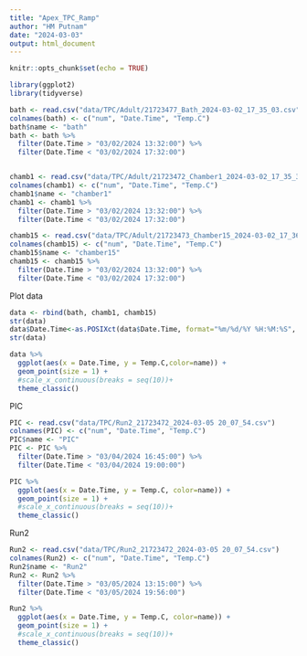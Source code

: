```yaml
---
title: "Apex_TPC_Ramp"
author: "HM Putnam"
date: "2024-03-03"
output: html_document
---
```


```r
knitr::opts_chunk$set(echo = TRUE)

library(ggplot2)
library(tidyverse)
```


```r
bath <- read.csv("data/TPC/Adult/21723477_Bath_2024-03-02_17_35_03.csv")
colnames(bath) <- c("num", "Date.Time", "Temp.C")
bath$name <- "bath"
bath <- bath %>%
  filter(Date.Time > "03/02/2024 13:32:00") %>%
  filter(Date.Time < "03/02/2024 17:32:00")


chamb1 <- read.csv("data/TPC/Adult/21723472_Chamber1_2024-03-02_17_35_38.csv")
colnames(chamb1) <- c("num", "Date.Time", "Temp.C")
chamb1$name <- "chamber1"
chamb1 <- chamb1 %>%
  filter(Date.Time > "03/02/2024 13:32:00") %>%
  filter(Date.Time < "03/02/2024 17:32:00")

chamb15 <- read.csv("data/TPC/Adult/21723473_Chamber15_2024-03-02_17_36_12.csv")
colnames(chamb15) <- c("num", "Date.Time", "Temp.C")
chamb15$name <- "chamber15"
chamb15 <- chamb15 %>%
  filter(Date.Time > "03/02/2024 13:32:00") %>%
  filter(Date.Time < "03/02/2024 17:32:00")

```

Plot data
```r
data <- rbind(bath, chamb1, chamb15)
str(data)
data$Date.Time<-as.POSIXct(data$Date.Time, format="%m/%d/%Y %H:%M:%S", tz="Pacific/Tahiti")
str(data)

data %>%
  ggplot(aes(x = Date.Time, y = Temp.C,color=name)) +
  geom_point(size = 1) +
  #scale_x_continuous(breaks = seq(10))+
  theme_classic()

```

PIC
```r
PIC <- read.csv("data/TPC/Run2_21723472_2024-03-05 20_07_54.csv")
colnames(PIC) <- c("num", "Date.Time", "Temp.C")
PIC$name <- "PIC"
PIC <- PIC %>%
  filter(Date.Time > "03/04/2024 16:45:00") %>%
  filter(Date.Time < "03/04/2024 19:00:00")

PIC %>%
  ggplot(aes(x = Date.Time, y = Temp.C, color=name)) +
  geom_point(size = 1) +
  #scale_x_continuous(breaks = seq(10))+
  theme_classic()
```

Run2
```r
Run2 <- read.csv("data/TPC/Run2_21723472_2024-03-05 20_07_54.csv")
colnames(Run2) <- c("num", "Date.Time", "Temp.C")
Run2$name <- "Run2"
Run2 <- Run2 %>%
  filter(Date.Time > "03/05/2024 13:15:00") %>%
  filter(Date.Time < "03/05/2024 19:56:00")

Run2 %>%
  ggplot(aes(x = Date.Time, y = Temp.C, color=name)) +
  geom_point(size = 1) +
  #scale_x_continuous(breaks = seq(10))+
  theme_classic()
```